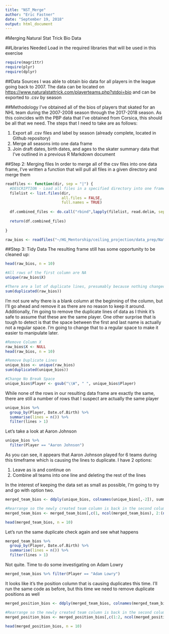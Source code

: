 ```yaml
---
title: "NST_Merge"
author: "Eric Fastner"
date: "September 19, 2018"
output: html_document
---
```

#Merging Natural Stat Trick Bio Data

##Libraries Needed
Load in the required libraries that will be used in this exercise

```r
require(magrittr)
require(plyr)
require(dplyr)
```

##Data Sources
I was able to obtain bio data for all players in the league going back to 2007. The data can be located on [https://www.naturalstattrick.com/playerteams.php?stdoi=bio](Natural Stat Trick) and can be exported to .csv by season

##Methodology
I've obtained all of the bios of players that skated for an NHL team during the 2007-2008 season through the 2017-2018 season. As this coincides with the PBP data that I've obtained from Corsica, this should be all that we need. The steps that I need to take are as follows:

1. Export all .csv files and label by season (already complete, located in Github repository)
2. Merge all seasons into one data frame
3. Join draft dates, birth dates, and ages to the skater summary data that I've outlined in a previous R Markdown document

##Step 2: Merging files
In order to merge all of the csv files into one data frame, I've written a function that will pull all files in a given directory and merge them

```r
readfiles <- function(dir, sep = "|") {
  #DESCRIPTION - Load all files in a specified directory into one frame, separator is "|" unless specified
  filelist <- list.files(dir, 
                         all.files = FALSE, 
                         full.names = TRUE)
  
  df.combined_files <- do.call("rbind",lapply(filelist, read.delim, sep = sep, header = TRUE, stringsAsFactors = FALSE))
  
  return(df.combined_files)
  
}

raw_bios <- readfiles("~/HG_Mentorship/ceiling_projection/data_prep/Natural Stat Trick Bios/", sep = ",")
```

##Step 3: Tidy Data
The resulting frame still has some opportunity to be cleaned up:
```r
head(raw_bios, n = 10)

#All rows of the first column are NA
unique(raw_bios$X)

#There are a lot of duplicate lines, presumably because nothing changed from year to year for that player
sum(duplicated(raw_bios))
```

I'm not sure why there is a blank column at the beginning of the column, but I'll go ahead and remove it as there are no reason to keep it around. Additionally, I'm going to remove the duplicate lines of data as I think it's safe to assume that these are the same player. One other surprise that is tough to detect is that the space between the first and last name is actually not a regular space. I'm going to change that to a regular space to make it easier to manipulate later.

```r
#Remove Column X
raw_bios$X <- NULL
head(raw_bios, n = 10)

#Remove Duplicate Lines
unique_bios <- unique(raw_bios)
sum(duplicated(unique_bios))

#Change No Break Space
unique_bios$Player <- gsub("\\W", " ", unique_bios$Player)
```

While none of the rows in our resulting data frame are exactly the same, there are still a number of rows that I suspect are actually the same player

```r

unique_bios %>% 
  group_by(Player, Date.of.Birth) %>% 
  summarise(lines = n()) %>% 
  filter(lines > 1)
```

Let's take a look at Aaron Johnson

```r
unique_bios %>%
  filter(Player == "Aaron Johnson")
```

As you can see, it appears that Aaron Johnson played for 6 teams during this timeframe which is causing the lines to duplicate. I have 2 options: 

1. Leave as is and continue on
2. Combine all teams into one line and deleting the rest of the lines

In the interest of keeping the data set as small as possible, I'm going to try and go with option two. 

```r
merged_team_bios <- ddply(unique_bios, colnames(unique_bios[,-2]), summarise, Team = paste(Team, collapse = ", "))

#Rearrange so the newly created team column is back in the second column
merged_team_bios <- merged_team_bios[,c(1, ncol(merged_team_bios), 2:(ncol(merged_team_bios)-1))]

head(merged_team_bios, n = 10)
```

Let's run the same duplicate check again and see what happens

```r

merged_team_bios %>% 
  group_by(Player, Date.of.Birth) %>% 
  summarise(lines = n()) %>% 
  filter(lines > 1)
```

Not quite. Time to do some investigating on Adam Lowry

```r
merged_team_bios %>% filter(Player == "Adam Lowry")

```

It looks like it's the position column that is causing duplicates this time. I'll run the same code as before, but this time we need to remove duplicate positions as well

```r
merged_position_bios <- ddply(merged_team_bios, colnames(merged_team_bios[,-3]), summarise, Position = paste(Position, collapse = ", "))

#Rearrange so the newly created team column is back in the second column
merged_position_bios <- merged_position_bios[,c(1:2, ncol(merged_position_bios), 3:(ncol(merged_position_bios)-1))]

head(merged_position_bios, n = 10)
```